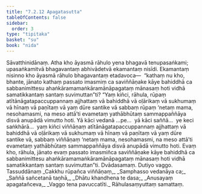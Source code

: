 ```yaml
---
title: "7.2.12 Apagatasutta"
tableOfContents: false
sidebar:
  order: 3
type: "tipitaka"
basket: "su"
book: "nida"
---
```



<DynamicBreadcrumb />

<Division number="201" book="nida" bookNo="12" page="444">

<Paragraph number="1151" book="nida">
Sāvatthinidānaṃ. Atha kho āyasmā rāhulo yena bhagavā tenupasaṅkami; upasaṅkamitvā bhagavantaṃ abhivādetvā ekamantaṃ nisīdi. Ekamantaṃ nisinno kho āyasmā rāhulo bhagavantaṃ etadavoca—  “kathaṃ nu kho, bhante, jānato kathaṃ passato imasmiṃ ca saviññāṇake kāye bahiddhā ca sabbanimittesu ahaṅkāramamaṅkāramānāpagataṃ mānasaṃ hoti vidhā samatikkantaṃ santaṃ suvimuttan”ti? “Yaṃ kiñci, rāhula, rūpaṃ atītānāgatapaccuppannaṃ ajjhattaṃ vā bahiddhā vā oḷārikaṃ vā sukhumaṃ vā hīnaṃ vā paṇītaṃ vā yaṃ dūre santike vā sabbaṃ rūpaṃ ‘netaṃ mama, nesohamasmi, na meso attā’ti evametaṃ yathābhūtaṃ sammappaññāya disvā anupādā vimutto hoti.
</Paragraph>

<Paragraph number="1152" book="nida">
Yā kāci vedanā …pe…  yā kāci saññā…  ye keci saṅkhārā…  yaṃ kiñci viññāṇaṃ atītānāgatapaccuppannaṃ ajjhattaṃ vā bahiddhā vā oḷārikaṃ vā sukhumaṃ vā hīnaṃ vā paṇītaṃ vā yaṃ dūre santike vā, sabbaṃ viññāṇaṃ ‘netaṃ mama, nesohamasmi, na meso attā’ti evametaṃ yathābhūtaṃ sammappaññāya disvā anupādā vimutto hoti. Evaṃ kho, rāhula, jānato evaṃ passato imasmiñca saviññāṇake kāye bahiddhā ca sabbanimittesu ahaṅkāramamaṅkāramānāpagataṃ mānasaṃ hoti vidhā samatikkantaṃ santaṃ suvimuttan”ti.

</Paragraph>
</Division>

<Paragraph number="1153" type="center" book="nida">
Dvādasamaṃ.



</Paragraph>

<Paragraph number="1154" type="center" book="nida">
Dutiyo vaggo.



</Paragraph>

<Paragraph number="1155" type="center" book="nida">
Tassuddānaṃ


</Paragraph>

<Paragraph number="1156" type="verses" book="nida">
_Cakkhu rūpañca viññāṇaṃ,_  
_Samphasso vedanāya ca;_  
_Saññā sañcetanā taṇhā,_  
_Dhātu khandhena te dasa;_  
_Anusayaṃ apagatañceva,_  
_Vaggo tena pavuccatīti._  


</Paragraph>

<Paragraph number="1157" type="center" book="nida">
Rāhulasaṃyuttaṃ samattaṃ.
</Paragraph>